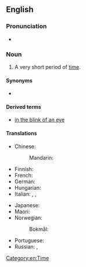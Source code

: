 ==English==

===Pronunciation===
* {{audio|en|en-au-blink of an eye.ogg|Audio (AU)}}

===Noun===
{{en-noun|-|blinks of an eye}}

# {{lb|en|idiomatic}} A very short period of [[time]].

====Synonyms====
* {{l|en|eyeblink}}

====Derived terms====
* [[in the blink of an eye]]

====Translations====
{{trans-top|very short period of time}}
* Chinese:
*: Mandarin: {{t+|cmn|眨眼|tr=zhǎyǎn|sc=Hani}}
* Finnish: {{t+|fi|silmänräpäys}}
* French: {{t+|fr|clin d'œil|m}}
* German: {{t+|de|Augenblick|m}}
* Hungarian: {{t+|hu|szempillantás}}
* Italian: {{t|it|batter d'occhio|m}}, {{t|it|batter d'occhi|m}}, {{t|it|battito di ciglia|m}}
{{trans-mid}}
* Japanese: {{t|ja|あっという間|tr=あっというま, a-tto iu ma|sc=Jpan}} {{qualifier|the time it takes to say "Ah!"}}
* Maori: {{t|mi|matakarapa}}
* Norwegian:
*: Bokmål: {{t+|nb|øyeblikk|n}}
* Portuguese: {{t|pt|em um piscar de olhos}}
* Russian: {{t+|ru|мгнове́ние о́ка|n}}, {{t+|ru|мгнове́ние|n}}
{{trans-bottom}}

[[Category:en:Time]]
